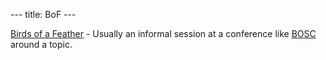 ---
title: BoF
---

[[wp:BoF|Birds of a Feather]] - Usually an informal session at a conference like [[BOSC]] around a topic.